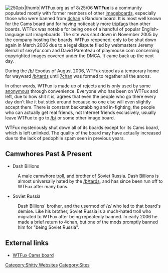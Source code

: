 [[Image:Wtfuxscreen.jpg|right|250pix|thumb|WTFux.org as of 8/25/06]]
'''WTFux''' is a community populated mostly with former members of other [[imageboards]], especially those who were banned from [[4chan]]'s Random board. It is most well known for the Cams board and for having noticeably more [[tripfags]] than other boards. WTFux was notable for being one of a handful of popular English-language cat imageboards. The site was shut down in November 2005 by the company hosting the boards. WTFux reopened, only to be shut down again in March 2006 due to a legal dispute filed by webmasters Jeremy Bernal of sexyfur.com and David Parenteau of playmouse.com concerning copyrighted images covered under the DMCA. It came back up the next day.

During the [[/b/]] Exodus of August 2006, WTFux stood as a temporary home for wayward [[/b/tards]] until [[7chan]] was formed to regather all the anons.

In other words, WTFux is made up of rejects and is only used by some [[anonymous]] through convenience. Everyone who has been on WTFux and left, due to how shit it is, agrees that even the people who go there every day don't like it but stick around because no one else will even slightly accept them. There is constant backstabbing and in-fighting, the people who can actually get real friends, not Internet friends exclusively, usually leave WTFux to go to [[/b/]] or some other image board.

WTFux mysteriously shut down all of its boards except for its Cams board, which is left unlinked. The quality of the board may have actually increased due to the lack of pedophile spam seen in previous years.

== Camwhores Past & Present ==
* Dash Billions
: A male camwhore [[troll]], and brother of Soviet Russia. Dash Billions is almost universally hated by the [[/b/]]tards, and has since been run off to WTFux after many bans.
* Soviet Russia
: Dash Billions' brother, and the usermod of /z/ who led to that board's demise. Like his brother, Soviet Russia is a much-hated troll who migrated to WTFux after being repeatedly banned. In early 2006 he made a brief return to 4chan, but one of the mods promptly banned him for "being Soviet Russia".

== External links ==
* [http://cams.wtfux.org WTFux Cams board]

[[Category:Shitty Websites]][[Category:Sites]]